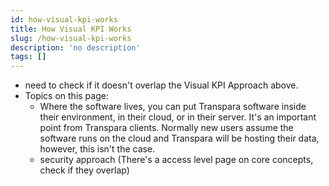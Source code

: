 ```yaml
---
id: how-visual-kpi-works
title: How Visual KPI Works
slug: /how-visual-kpi-works
description: 'no description'
tags: []
---
```


- need to check if it doesn't overlap the Visual KPI Approach above.
- Topics on this page:
  - Where the software lives, you can put Transpara software inside their environment, in their cloud, or in their server. It's an important point from Transpara clients. Normally new users assume the software runs on the cloud and Transpara will be hosting their data, however, this isn't the case.
  - security approach (There's a access level page on core concepts, check if they overlap)
